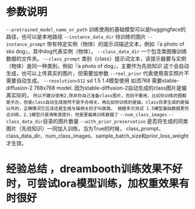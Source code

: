 # 参数说明
`--pretrained_model_name_or_path` 训练使用的基础模型可以是huggingface的路径，也可以是本地路径
`--instance_data_dir` 待训练的图片
`--instance_prompt` 带有特定实例（物体）的提示词描述文本，例如『a photo of sks dog』，其中dog代表实例（物体）。
`--class_data_dir`  一个包含类图像训练数据的文件夹。
`--class_prompt` 类别（class）提示词文本，该提示器要与实例（物体）是同一种类别，例如『a photo of dog』，主要作为先验知识
这个会自动生成，也可以上传真实的图片，但需要加参数 `--real_prior` 代表使用真实照片不需要自动生成。
`--resolution=512`  sd 1.5 1.4模型使用 如须768 需要stable-diffusion-2 768x768 model. 因为stable-diffusion-2自动生成的class图片是偏离实际的，
`所以不建议使用2,除非你自己准备class图片，否则不要用，比如你训练的图都是手办，但是class自动生成居然不是手办相关，再比如你训练的是猫，class目录生成的是猫以外的，正确情况它应该还是生成与猫相关的才叫做类。
根据多次测试 1.5模型基础数据更符合训练，2.1模型只是清晰度提升，但是更偏离训练数据了`
`--num_class_images`   `--class_data_dir`目录的图片数量
`--with_prior_preservation`  是否将生成的同类图片（先验知识）一同加入训练，当为True的时候，
    class_prompt、class_data_dir、num_class_images、sample_batch_size和prior_loss_weight才生效。


# 经验总结 ，dreambooth训练效果不好时，可尝试lora模型训练，加权重效果有时很好
